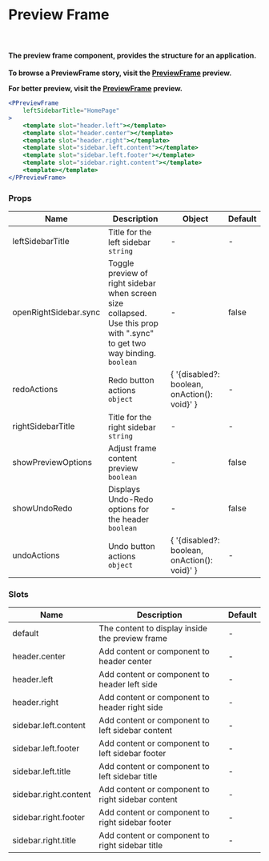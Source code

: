 <!--- PPreviewFrame.stories.mdx -->


<Meta component={PPreviewFrame}/>

# Preview Frame

<br/>
<h4 style={{fontFamily: '-apple-system, BlinkMacSystemFont, San Francisco, Segoe UI, Roboto, Helvetica Neue, sans-serif'
}}>
    The preview frame component, provides the structure for an application.
</h4>

**To browse a PreviewFrame story, visit the <a href="https://polaris-vue.hulkapps.com/?path=/story/structure-preview-frame--preview-frame" target="_blank">PreviewFrame</a> preview.**

**For better preview, visit the <a href="https://polaris-vue.hulkapps.com/iframe.html?id=structure-preview-frame--preview-frame&args=&viewMode=story#/" target="_blank">PreviewFrame</a> preview.**

```jsx
<PPreviewFrame
    leftSidebarTitle="HomePage"
>
    <template slot="header.left"></template>
    <template slot="header.center"></template>
    <template slot="header.right"></template>
    <template slot="sidebar.left.content"></template>
    <template slot="sidebar.left.footer"></template>
    <template slot="sidebar.right.content"></template>
    <template></template>
</PPreviewFrame>
```

### Props
<table style={{width: '100%', textAlign: 'center'}}>
   <thead>
      <tr>
         <th><span>Name</span></th>
         <th><span>Description</span></th>
         <th><span>Object</span></th>
         <th><span>Default</span></th>
      </tr>
   </thead>
   <tbody>
      <tr>
         <td><span>leftSidebarTitle</span></td>
         <td>
            <div><span>Title for the left sidebar</span></div>
            <div>
               <div><code>string</code></div>
            </div>
         </td>
         <td><span>-</span></td>
         <td><span>-</span></td>
      </tr>
      <tr>
         <td><span>openRightSidebar.sync</span></td>
         <td>
            <div>
               <div>
                  <span>Toggle preview of right sidebar when screen size collapsed.</span>
                  <br />
                  <span>Use this prop with ".sync" to get two way binding.</span>
               </div>
            </div>
            <div>
               <div><code>boolean</code></div>
            </div>
         </td>
         <td><span>-</span></td>
         <td>
            <div><span>false</span></div>
         </td>
      </tr>
      <tr>
         <td><span>redoActions</span></td>
         <td>
            <div><span>Redo button actions</span></div>
            <div>
               <div><code>object</code></div>
            </div>
         </td>
         <td>
            {
              '{disabled?: boolean, onAction(): void}'
            }
         </td>
         <td><span>-</span></td>
      </tr>
      <tr>
         <td><span>rightSidebarTitle</span></td>
         <td>
            <div><span>Title for the right sidebar</span></div>
            <div>
               <div><code>string</code></div>
            </div>
         </td>
         <td><span>-</span></td>
         <td><span>-</span></td>
      </tr>
      <tr>
         <td><span>showPreviewOptions</span></td>
         <td>
            <div><span>Adjust frame content preview</span></div>
            <div>
               <div><code>boolean</code></div>
            </div>
         </td>
         <td><span>-</span></td>
         <td>
            <div><span>false</span></div>
         </td>
      </tr>
      <tr>
         <td><span>showUndoRedo</span></td>
         <td>
            <div><span>Displays Undo-Redo options for the header</span></div>
            <div>
               <div><code>boolean</code></div>
            </div>
         </td>
         <td><span>-</span></td>
         <td>
            <div><span>false</span></div>
         </td>
      </tr>
      <tr>
         <td><span>undoActions</span></td>
         <td>
            <div><span>Undo button actions</span></div>
            <div>
               <div><code>object</code></div>
            </div>
         </td>
         <td>
            {
              '{disabled?: boolean, onAction(): void}'
            }
         </td>
         <td><span>-</span></td>
      </tr>
  </tbody>
</table>

### Slots
<table style={{width: '100%', textAlign: 'center'}}>
    <thead>
        <tr>
            <th><span>Name</span></th>
            <th><span>Description</span></th>
            <th><span>Default</span></th>
        </tr>
    </thead>
    <tbody>
        <tr>
            <td><span>default</span></td>
            <td>
                <div><span>The content to display inside the preview frame</span></div>
            </td>
            <td><span>-</span></td>
        </tr>
        <tr>
            <td><span>header.center</span></td>
            <td>
                <div><span>Add content or component to header center</span></div>
            </td>
            <td><span>-</span></td>
        </tr>
        <tr>
            <td><span>header.left</span></td>
            <td>
                <div><span>Add content or component to header left side</span></div>
            </td>
            <td><span>-</span></td>
        </tr>
        <tr>
            <td><span>header.right</span></td>
            <td>
                <div><span>Add content or component to header right side</span></div>
            </td>
            <td><span>-</span></td>
        </tr>
        <tr>
            <td><span>sidebar.left.content</span></td>
            <td>
                <div><span>Add content or component to left sidebar content</span></div>
            </td>
            <td><span>-</span></td>
        </tr>
        <tr>
            <td><span>sidebar.left.footer</span></td>
            <td>
                <div><span>Add content or component to left sidebar footer</span></div>
            </td>
            <td><span>-</span></td>
        </tr>
        <tr>
            <td><span>sidebar.left.title</span></td>
            <td>
                <div><span>Add content or component to left sidebar title</span></div>
            </td>
            <td><span>-</span></td>
        </tr>
        <tr>
            <td><span>sidebar.right.content</span></td>
            <td>
                <div><span>Add content or component to right sidebar content</span></div>
            </td>
            <td><span>-</span></td>
        </tr>
        <tr>
            <td><span>sidebar.right.footer</span></td>
            <td>
                <div><span>Add content or component to right sidebar footer</span></div>
            </td>
            <td><span>-</span></td>
        </tr>
        <tr>
            <td><span>sidebar.right.title</span></td>
            <td>
                <div><span>Add content or component to right sidebar title</span></div>
            </td>
            <td><span>-</span></td>
        </tr>
    </tbody>
</table>

